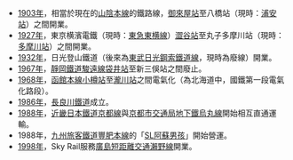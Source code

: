 *[[1903年|1903年]]，相當於現在的[[山陰本線|山陰本線]]的鐵路線，[[御來屋站|御來屋站]]至八橋站（現時：[[浦安站_(鳥取縣)|浦安站]]）之間開業。
*[[1927年|1927年]]，東京横濱電鐵（現時：[[東急電鐵|東急]][[東横線|東横線]]）[[澀谷站|澀谷站]]至丸子多摩川站（現時：[[多摩川站|多摩川站]]）之間開業。
*[[1932年|1932年]]，日光登山鐵道（後來為[[東武鐵道|東武]][[日光鋼索鐵道線|日光鋼索鐵道線]]，現時為廢線）開業。
*[[1967年|1967年]]，[[靜岡鐵道|靜岡鐵道]][[駿遠線|駿遠線]][[袋井站|袋井站]]至新三俁站之間廢止。
*[[1968年|1968年]]，[[函館本線|函館本線]][[小樽站|小樽站]]至[[瀧川站|瀧川站]]之間電氣化（為北海道中，國鐵第一段電氣化路段）。
*[[1986年|1986年]]，[[長良川鐵道|長良川鐵道]]成立。
*[[1988年|1988年]]，[[近畿日本鐵道|近畿日本鐵道]][[京都線|京都線]]與[[京都市交通局|京都市交通局]][[烏丸線|地下鐵烏丸線]]開始相互直通運輸。
*1988年，[[九州旅客鐵道|九州旅客鐵道]][[豐肥本線|豐肥本線]]的「[[阿蘇男孩號列車|SL阿蘇男孩]]」開始營運。
*[[1998年|1998年]]，Sky Rail服務[[廣島短距離交通瀨野線|廣島短距離交通瀨野線]]開業。